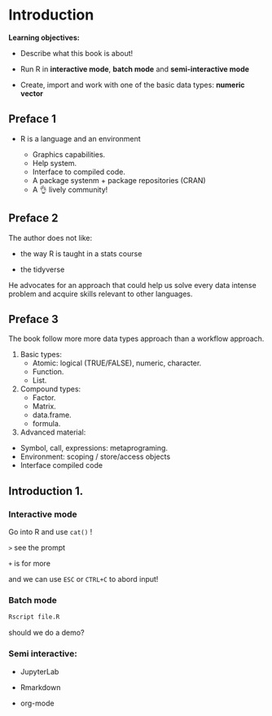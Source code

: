 # Introduction

**Learning objectives:**

- Describe what this book is about! 

- Run R in **interactive mode**, **batch mode** and **semi-interactive mode**

- Create, import and work with one of the basic data types: **numeric vector**

## Preface 1 {-}

- R is a language and an environment

  * Graphics capabilities. 
  * Help system. 
  * Interface to compiled code. 
  * A package systenm + package repositories (CRAN) 
  * A 👌 lively community!
  
## Preface 2 {-}

The author does not like: 

- the way R is taught in a stats course 

- the tidyverse

He advocates for an approach that could help us solve every data intense problem and acquire skills relevant to other languages. 

## Preface 3 {-}

The book follow more more data types approach than a workflow approach. 

1. Basic types: 
    * Atomic: logical (TRUE/FALSE), numeric, character. 
    * Function. 
    * List. 

2. Compound types: 
    * Factor. 
    * Matrix. 
    * data.frame.  
    * formula. 
    
3. Advanced material: 
  * Symbol, call, expressions: metaprograming. 
  * Environment: scoping / store/access objects   
  * Interface compiled code

## Introduction 1. {-}

### Interactive mode

Go into R and use `cat()` ! 

`>` see the prompt 

`+` is for more

and we can use `ESC` or `CTRL+C` to abord input! 

### Batch mode

```bash
Rscript file.R
```

should we do a demo?

### Semi interactive: 

- JupyterLab

- Rmarkdown 

- org-mode 
